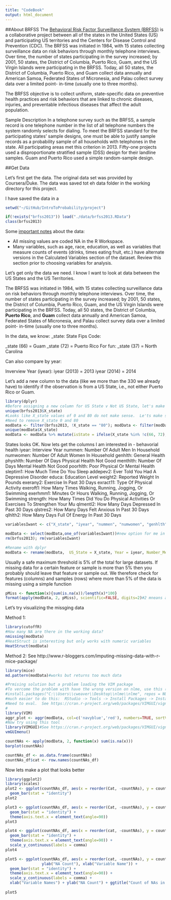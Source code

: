 ```yaml
---
title: "CodeBook"
output: html_document
---
```


##About BRFSS 
The [Behavioral Risk Factor Surveillance System (BRFSS)](http://www.cdc.gov/brfss/annual_data/2013/pdf/Overview_2013.pdf) is a collaborative project between all of the states in the United States (US) and participating US territories and the Centers for Disease Control and Prevention (CDC).  The BRFSS was initiated in 1984, with 15 states collecting surveillance data on risk behaviors through monthly telephone interviews. Over time, the number of states participating in the survey increased; by 2001, 50 states, the District of Columbia, Puerto Rico, Guam, and the US Virgin Islands were participating in the BRFSS.  Today, all 50 states, the District of Columbia, Puerto Rico, and Guam collect data annually and American Samoa, Federated States of Micronesia, and Palau collect survey data over a limited point- in-time (usually one to three months). 

The BRFSS objective is to collect uniform, state-specific data on preventive health practices and risk behaviors that are linked to chronic diseases, injuries, and preventable infectious diseases that affect the adult population. 

Sample Description In a telephone survey such as the BRFSS, a sample record is one telephone number in the list of all telephone numbers the system randomly selects for dialing. To meet the BRFSS standard for the participating states' sample designs, one must be able to justify sample records as a probability sample of all households with telephones in the state. All participating areas met this criterion in 2013. Fifty-one projects used a disproportionate stratified sample (DSS) design for their landline samples. Guam and Puerto Rico used a simple random-sample design. 

##Get Data 

Let's first get the data.  The original data set was provided by Coursera/Duke.  The data was saved tot eh data folder in the working directory for this project.

I have saved the data in a

```r
setwd("~/GitHub/IntroToProbability/project")

if(!exists("brfss2013")) load("./data/brfss2013.RData")
class(brfss2013)
```

Some [important notes](http://www.cdc.gov/brfss/annual_data/2013/pdf/CODEBOOK13_LLCP.pdf) about the data:

- All missing values are coded NA in the R Workspace.
- Many variables, such as age, race, education, as well as variables that measure counts of events (drinks, times eating fruit, etc.) have alternate versions in the Calculated Variables section of the dataset. Review this section prior to choosing variables for analysis.

Let's get only the data we need.  I know I want to look at data between the US States and the US Territories.

The BRFSS was initiated in 1984, with 15 states collecting surveillance data on risk behaviors through monthly telephone interviews. Over time, the number of states participating in the survey increased; by 2001, 50 states, the District of Columbia, Puerto Rico, Guam, and the US Virgin Islands were participating in the BRFSS. Today, all 50 states, the District of Columbia, **Puerto Rico**, and **Guam** collect data annually and American Samoa, Federated States of Micronesia, and Palau collect survey data over a limited point- in-time (usually one to three months). 

In the data, we know:  _state: State Fips Code:

_state (66) = Guam
_state (72) = Puerto Rico
For fun:
_state (37) = North Carolina

Can also compare by year:

Inverview Year (iyear):
iyear (2013) = 2013
iyear (2014) = 2014

Let's add a new column to the data (like we more than the 330 we already have) to identify if the observation is from a US State, i.e., not either Puerto Rico or Guam.

```r
library(dplyr)
#Before assigning a new column for US State v Not US State, let's make sure the state data looks clean:
unique(brfss2013$X_state)
#Looks like X_state values of 0 and 80 do not make sense.  Le'ts make sure
#Need to remove X_state 0 and 80
modData <- filter(brfss2013, !X_state == "80"); modData <- filter(modData, !X_state == "0")
unique(modData$X_state)
modData <- modData %>% mutate(isState = ifelse(X_state %in% !c(66, 72), "US", "notUS"))
```

States looks OK.  Now lets get the columns I am interested in - behavorial health
iyear: Interview Year
nummen: Number Of Adult Men In Household
numwomen: Number Of Adult Women In Household
genhlth: General Health
physhlth: Number Of Days Physical Health Not Good
menthlth: Number Of Days Mental Health Not Good
poorhlth: Poor Physical Or Mental Health
sleptim1: How Much Time Do You Sleep
addepev2: Ever Told You Had A Depressive Disorder
educa: Education Level
weight2: Reported Weight In Pounds
exerany2: Exercise In Past 30 Days
exract11: Type Of Physical Activity
exeroft1: How Many Times Walking, Running, Jogging, Or Swimming
exerhmm1: Minutes Or Hours Walking, Running, Jogging, Or Swimming
strength: How Many Times Did You Do Physical Activities Or Exercises To Strengthen Your Mu
qlmentl2: How Many Days Depressed In Past 30 Days
qlstres2: How Many Days Felt Anxious In Past 30 Days
qlhlth2: How Many Days Full Of Energy In Past 30 Days

```r
variablesIwant <- c("X_state", "iyear", "nummen", "numwomen", "genhlth", "physhlth", "menthlth", "poorhlth", "sleptim1", "addepev2", "educa", "weight2", "exerany2", "exract11", "exeroft1", "exerhmm1", "strength", "qlmentl2", "qlstres2", "qlhlth2")

modData <- select(modData,one_of(variablesIwant))#new option for me in dplyr - useful
rm(brfss2013); rm(variablesIwant)
```

```r
#Rename with dplyr
modData <- rename(modData,  US_State = X_state, Year = iyear, Number_Men = nummen, Number_Women = numwomen, General_Health = genhlth, Phys_Not_OK =  physhlth, Mental_Not_OK = menthlth, Poor_Mental_or_Phys = poorhlth, Sleep_Hrs = sleptim1, Drepess_Disorder = addepev2, Education = educa, Weight = weight2, Exercise_Past30 = exerany2, Exercise_Type = exract11, Excercise_Count = exeroft1, Exercise_Time = exerhmm1,  Muscle = strength, Days_Depressed = qlmentl2, Days_Anxious = qlstres2, Full_Energy = qlhlth2)
```
Usually a safe maximum threshold is 5% of the total for large datasets. If missing data for a certain feature or sample is more than 5% then you probably should leave that feature or sample out. We therefore check for features (columns) and samples (rows) where more than 5% of the data is missing using a simple function

```r
pMiss <- function(x){sum(is.na(x))/length(x)*100}
format(apply(modData, 2, pMiss), scientific=FALSE, digits=2)#2 mneans apply over columns
```

Let's try visualizing the missging data

Method 1:
```r
library(cutoffR)
#How many NA are there in the working data?
nmissing(modData)
#HeatStruct is interesting but only works with numeric variables
HeatStruct(modData)
```
Method 2:
See http://www.r-bloggers.com/imputing-missing-data-with-r-mice-package/

```r
library(mice)
md.pattern(modData)#works but returns too much data

#Prmising solution but a problem loading the VIM package
#To vercome the problem with have the wrong version on nlme, use this (download nlme ZIP first)
#install.packages("C:\\Users\\cweaver\\Desktop\\nlme\\nlme", repos = NULL, type="source")
#much easier to do this:  RStudio -> Tools -> Install Packages -> Install from 'Package Archive File'  See https://rpubs.com/Felix/15529
#Need to eval.  See https://cran.r-project.org/web/packages/VIMGUI/vignettes/VIM-EU-SILC.pdf
#
library(VIM)
aggr_plot <- aggr(modData, col=c('navyblue','red'), numbers=TRUE, sortVars=TRUE, labels=names(modData), cex.axis=.7, gap=3, ylab=c("Histogram of missing data","Pattern"))
#Now try using this tool
library(VIMGUI)#See https://cran.r-project.org/web/packages/VIMGUI/vignettes/VIM-EU-SILC.pdf
vmGUImenu()

```

```r
countNAs <- apply(modData, 2, function(x) sum(is.na(x)))
barplot(countNAs)
```

```r
countNAs_df <- as.data.frame(countNAs)
countNAs_df$cat <- row.names(countNAs_df)
```

Now lets make a plot that looks better
```r
library(ggplot2)
library(scales)
plot2 <- ggplot(countNAs_df, aes(x = reorder(Cat, -countNAs), y = countNAs)) +
  geom_bar(stat = "identity")
plot2

plot3 <- ggplot(countNAs_df, aes(x = reorder(Cat, -countNAs), y = countNAs)) +
  geom_bar(stat = "identity") +
  theme(axis.text.x = element_text(angle=90))
plot3

plot4 <- ggplot(countNAs_df, aes(x = reorder(cat, -countNAs), y = countNAs)) +
  geom_bar(stat = "identity") +
  theme(axis.text.x = element_text(angle=90)) +
  scale_y_continuous(labels = comma)
plot4

plot5 <- ggplot(countNAs_df, aes(x = reorder(cat, -countNAs), y = countNAs), 
                ylab("NA Count"), xlab("Variable Name")) +
  geom_bar(stat = "identity") +
  theme(axis.text.x = element_text(angle=90)) +
  scale_y_continuous(labels = comma) +
  xlab("Variable Names") + ylab("NA Count") + ggtitle("Count of NAs in Data")
  
plot5
```


